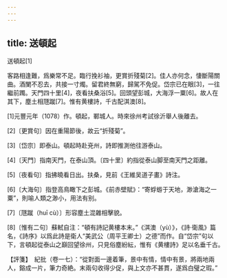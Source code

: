 ```yaml
---
---
---
```

title: 送頓起
---



送頓起[1]


客路相逢難，爲樂常不足。臨行挽衫袖，更賞折殘菊[2]。佳人亦何念，悽斷陽關曲。酒闌不忍去，共接一寸燭。留君終無窮，歸駕不免促。岱宗已在眼[3]，一往繼前躅。天門四十里[4]，夜看扶桑浴[5]。回頭望彭城，大海浮一粟[6]。故人在其下，塵土相豗蹴[7]。惟有黄樓詩，千古配淇澳[8]。

[1]元豐元年（1078）作。頓起，鄆城人。時來徐州考試徐沂舉人後離去。

[2]〔更賞句〕因在重陽節後，故云“折殘菊”。

[3]〔岱宗〕即泰山。頓起時赴兗州，詩即推測他往游泰山。

[4]〔天門〕指南天門，在泰山頂。〔四十里〕約指從泰山脚至南天門之距離。

[5]〔夜看句〕指拂曉看日出。扶桑，見前《王維吴道子畫》詩注。

[6]〔大海句〕指登高鳥瞰下之彭城。《前赤壁賦》：“寄蜉蝣于天地，渺滄海之一粟”，則喻人類之渺小，用法有别。

[7]〔豗蹴（huī cù）〕形容塵土混雜相擊貌。

[8]〔惟有二句〕蘇軾自注：“頓有詩記黄樓本末。”《淇澳（yù）》，《詩·衛風》篇名，《詩序》以爲此詩是衛人“美武公（周平王卿士）之德”而作。自“岱宗”句以下，言頓起從泰山之巔回望徐州，只見俗塵紛紜，惟有《黄樓詩》足以名垂千古。

【評箋】　紀批（卷一七）：“從對面一邊着筆，景中有情，情中有景，將兩地兩人，鎔成一片，筆力奇絶。末兩句收得少促，與上文亦不甚貫，遂爲白璧之瑕。”